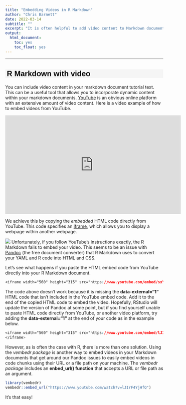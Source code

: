 ```yaml
---
title: "Embedding Videos in R Markdown"
author: "Chris Barnett"
date: 2022-03-14
subtitle: ""
excerpt: "It is often helpful to add video content to Markdown documents. However, because of current issues with Pandoc, embedding videos is not as straightforward as it should be. Here, we will explore various ways to include video content in your R Markdown documents successfully."
output:
  html_document:
    toc: yes
    toc_float: yes
---
```


<style type="text/css">
h1.title { /* Header 4 - and the author and date headers use this too  */
  font-size: 40px;
  font-style: normal;
  font-weight: bold;
  font-family: Tahoma, Verdana, sans-serif;
  color: Black;
}

h4.author { /* Header 4 - and the author and date headers use this too  */
  font-size: 20px;
  font-style: normal;
  font-family: Tahoma, Verdana, sans-serif;
  color: Black;

}
h4.date { /* Header 4 - and the author and date headers use this too  */
  font-size: 20px;
  font-family: Tahoma, Verdana, sans-serif;
  color: Black;
}

h2 {/* Header 2 */
  font-size: 24px;
  font-family: Tahoma, Verdana, sans-serif;
  color: Black;
  background-color: WhiteSmoke;
  text-indent: 5px;
}
</style>
---
## R Markdown with video

You can include video content in your markdown document tutorial text. This can be a useful tool that allows you to incorporate dynamic content within your markdown documents. [YouTube](https://www.youtube.com/watch?v=lJIrF4YjHfQ) is an obvious online platform with an extensive amount of video content. Here is a video example of how to embed videos from YouTube.

<iframe width="560" height="315" src="https://www.youtube.com/embed/lJIrF4YjHfQ" title="New Title" frameborder="0" allow="accelerometer; autoplay; clipboard-write; encrypted-media; gyroscope; picture-in-picture" allowfullscreen data-external="1">
</iframe>

We achieve this by copying the *embedded* HTML code directly from YouTube. This code specifies an [iframe](https://www.w3schools.com/html/html_iframe.asp), which allows you to display a webpage within another webpage.

![](https://thumbs.gfycat.com/BlaringConcernedKid-size_restricted.gif)
Unfortunately, if you follow YouTube's instructions exactly, the R Markdown fails to embed your video. This seems to be an issue with [Pandoc](https://pandoc.org/) (the free document converter) that R Markdown uses to convert your YAML and R code into HTML and CSS. 

Let's see what happens if you paste the HTML embed code from YouTube directly into your R Markdown document. 

```css
<iframe width="560" height="315" src="https://www.youtube.com/embed/sxYE0BY1mdc" title="YouTube video player" frameborder="0" allow="accelerometer; autoplay; clipboard-write; encrypted-media; gyroscope; picture-in-picture" allowfullscreen>
```


The code above doesn't work because it is missing the **data-external="1"** HTML code that isn't included in the YouTube embed code. Add it to the end of the copied HTML code to embed the video. Hopefully, RStudio will update the version of Pandoc at some point, but if you find yourself unable to paste HTML code directly from YouTube, or another video platform, try adding the **data-external="1"** at the end of your code as in the example below.

```css
<iframe width="560" height="315" src="https://www.youtube.com/embed/lJIrF4YjHfQ" title="New Title" frameborder="0" allow="accelerometer; autoplay; #clipboard-write; encrypted-media; gyroscope; picture-in-picture" allowfullscreen data-external="1">
</iframe>
```


However, as is often the case with R, there is more than one solution. Using the *vembedr package* is another way to embed videos in your Markdown documents that get around our Pandoc issues to easily embed videos in code chunks using their URL or a file path on your machine. The *vembedr package* includes an **enbed_url() function** that accepts a URL or file path as an argument.

```r
library(vembedr)
vembedr::embed_url("https://www.youtube.com/watch?v=lJIrF4YjHfQ")
```

It's that easy!
